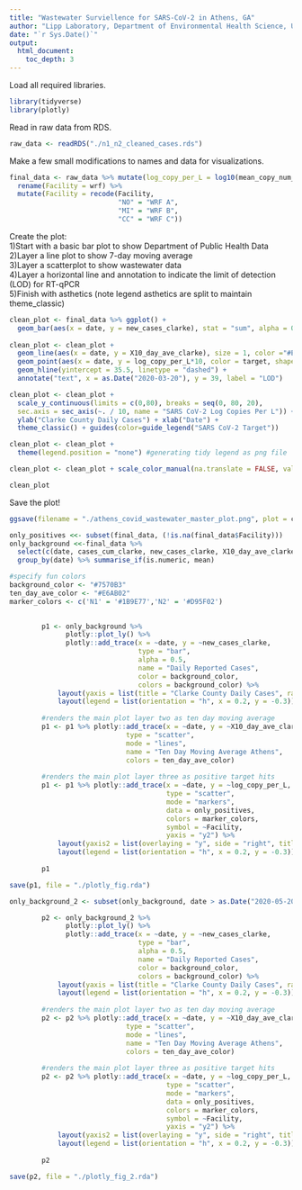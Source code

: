 ```yaml
---
title: "Wastewater Surviellence for SARS-CoV-2 in Athens, GA"
author: "Lipp Laboratory, Department of Environmental Health Science, University of Georgia"
date: "`r Sys.Date()`"
output: 
  html_document:
    toc_depth: 3
---
```


Load all required libraries.
```r
library(tidyverse)
library(plotly)
```

Read in raw data from RDS.
```r
raw_data <- readRDS("./n1_n2_cleaned_cases.rds")
```

Make a few small modifications to names and data for visualizations.
```r
final_data <- raw_data %>% mutate(log_copy_per_L = log10(mean_copy_num_L)) %>%
  rename(Facility = wrf) %>%
  mutate(Facility = recode(Facility, 
                           "NO" = "WRF A",
                           "MI" = "WRF B",
                           "CC" = "WRF C"))
```

Create the plot:  
1)Start with a basic bar plot to show Department of Public Health Data  
2)Layer a line plot to show 7-day moving average  
3)Layer a scatterplot to show wastewater data  
4)Layer a horizontal line and annotation to indicate the limit of detection (LOD) for RT-qPCR  
5)Finish with asthetics (note legend asthetics are split to maintain theme_classic)  
```r
clean_plot <- final_data %>% ggplot() + 
  geom_bar(aes(x = date, y = new_cases_clarke), stat = "sum", alpha = 0.35, fill = "#7570B3", show.legend = FALSE)
  
clean_plot <- clean_plot + 
  geom_line(aes(x = date, y = X10_day_ave_clarke), size = 1, color ="#E6AB02") +           
  geom_point(aes(x = date, y = log_copy_per_L*10, color = target, shape = Facility), size = 2.5) +
  geom_hline(yintercept = 35.5, linetype = "dashed") +
  annotate("text", x = as.Date("2020-03-20"), y = 39, label = "LOD")

clean_plot <- clean_plot + 
  scale_y_continuous(limits = c(0,80), breaks = seq(0, 80, 20), 
  sec.axis = sec_axis(~. / 10, name = "SARS CoV-2 Log Copies Per L")) +
  ylab("Clarke County Daily Cases") + xlab("Date") + 
  theme_classic() + guides(color=guide_legend("SARS CoV-2 Target")) 

clean_plot <- clean_plot + 
  theme(legend.position = "none") #generating tidy legend as png file

clean_plot <- clean_plot + scale_color_manual(na.translate = FALSE, values = c("#1B9E77", "#D95F02")) + scale_shape_manual(na.translate = FALSE, values = c(1:2))

clean_plot
```

Save the plot!
```r
ggsave(filename = "./athens_covid_wastewater_master_plot.png", plot = clean_plot)
```


```r
only_positives <<- subset(final_data, (!is.na(final_data$Facility)))
only_background <<-final_data %>% 
  select(c(date, cases_cum_clarke, new_cases_clarke, X10_day_ave_clarke, cases_per_100000_clarke)) %>%
  group_by(date) %>% summarise_if(is.numeric, mean)

#specify fun colors
background_color <- "#7570B3"
ten_day_ave_color <- "#E6AB02"
marker_colors <- c('N1' = '#1B9E77','N2' = '#D95F02')
    
```



```r
        p1 <- only_background %>%
              plotly::plot_ly() %>%
              plotly::add_trace(x = ~date, y = ~new_cases_clarke, 
                                type = "bar", 
                                alpha = 0.5,
                                name = "Daily Reported Cases",
                                color = background_color,
                                colors = background_color) %>%
            layout(yaxis = list(title = "Clarke County Daily Cases", range = c(0,80), showline=TRUE)) %>%
            layout(legend = list(orientation = "h", x = 0.2, y = -0.3))
        
        #renders the main plot layer two as ten day moving average
        p1 <- p1 %>% plotly::add_trace(x = ~date, y = ~X10_day_ave_clarke, 
                             type = "scatter",
                             mode = "lines",
                             name = "Ten Day Moving Average Athens",
                             colors = ten_day_ave_color)
        
        #renders the main plot layer three as positive target hits
        p1 <- p1 %>% plotly::add_trace(x = ~date, y = ~log_copy_per_L,
                                       type = "scatter",
                                       mode = "markers",
                                       data = only_positives,
                                       colors = marker_colors,
                                       symbol = ~Facility,
                                       yaxis = "y2") %>%
            layout(yaxis2 = list(overlaying = "y", side = "right", title = "SARS CoV-2 Log Copies Per L", range = c(0, 8), showline = TRUE)) %>%
            layout(legend = list(orientation = "h", x = 0.2, y = -0.3))
        
        p1
```


```r
save(p1, file = "./plotly_fig.rda")
```




```r
only_background_2 <- subset(only_background, date > as.Date("2020-05-20"))
```


```r
        p2 <- only_background_2 %>%
              plotly::plot_ly() %>%
              plotly::add_trace(x = ~date, y = ~new_cases_clarke, 
                                type = "bar", 
                                alpha = 0.5,
                                name = "Daily Reported Cases",
                                color = background_color,
                                colors = background_color) %>%
            layout(yaxis = list(title = "Clarke County Daily Cases", range = c(0,80), showline=TRUE)) %>%
            layout(legend = list(orientation = "h", x = 0.2, y = -0.3))
        
        #renders the main plot layer two as ten day moving average
        p2 <- p2 %>% plotly::add_trace(x = ~date, y = ~X10_day_ave_clarke, 
                             type = "scatter",
                             mode = "lines",
                             name = "Ten Day Moving Average Athens",
                             colors = ten_day_ave_color)
        
        #renders the main plot layer three as positive target hits
        p2 <- p2 %>% plotly::add_trace(x = ~date, y = ~log_copy_per_L,
                                       type = "scatter",
                                       mode = "markers",
                                       data = only_positives,
                                       colors = marker_colors,
                                       symbol = ~Facility,
                                       yaxis = "y2") %>%
            layout(yaxis2 = list(overlaying = "y", side = "right", title = "SARS CoV-2 Log Copies Per L", range = c(0, 8), showline = TRUE)) %>%
            layout(legend = list(orientation = "h", x = 0.2, y = -0.3))
        
        p2
```

```r
save(p2, file = "./plotly_fig_2.rda")
```
